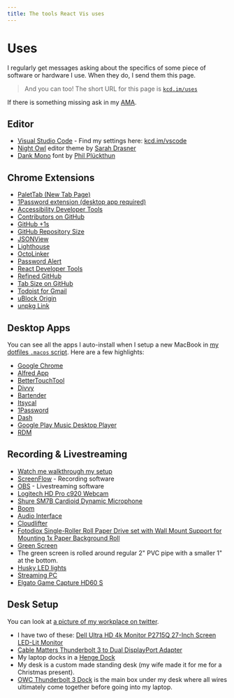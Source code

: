 ```yaml
---
title: The tools React Vis uses
---
```


# Uses

I regularly get messages asking about the specifics of some piece of software or
hardware I use. When they do, I send them this page.

> And you can too! The short URL for this page is
> [`kcd.im/uses`](https://kcd.im/uses)

If there is something missing ask in my [AMA](https://kcd.im/ama).

## Editor

- [Visual Studio Code](https://code.visualstudio.com/) - Find my settings here:
  [kcd.im/vscode](https://kcd.im/vscode)
- [Night Owl](https://marketplace.visualstudio.com/items?itemName=sdras.night-owl&WT.mc_id=twitter-social-sdras)
  editor theme by [Sarah Drasner](https://twitter.com/sarah_edo)
- [Dank Mono](https://dank.sh) font by
  [Phil Plückthun](https://twitter.com/_philpl)

## Chrome Extensions

- [PaletTab (New Tab Page)](https://palettab.com/)
- [1Password extension (desktop app required)](https://chrome.google.com/webstore/detail/1password-extension-deskt/aomjjhallfgjeglblehebfpbcfeobpgk)
- [Accessibility Developer Tools](https://chrome.google.com/webstore/detail/accessibility-developer-t/fpkknkljclfencbdbgkenhalefipecmb)
- [Contributors on GitHub](https://chrome.google.com/webstore/detail/contributors-on-github/cjbacdldhllelehomkmlniifaojgaeph)
- [GitHub +1s](https://chrome.google.com/webstore/detail/github-%201s/lddfkkebajnpiicnpfamebilmhamkeme)
- [GitHub Repository Size](https://chrome.google.com/webstore/detail/github-repository-size/apnjnioapinblneaedefcnopcjepgkci)
- [JSONView](https://chrome.google.com/webstore/detail/jsonview/chklaanhfefbnpoihckbnefhakgolnmc)
- [Lighthouse](https://chrome.google.com/webstore/detail/lighthouse/blipmdconlkpinefehnmjammfjpmpbjk)
- [OctoLinker](https://chrome.google.com/webstore/detail/octolinker/jlmafbaeoofdegohdhinkhilhclaklkp)
- [Password Alert](https://chrome.google.com/webstore/detail/password-alert/noondiphcddnnabmjcihcjfbhfklnnep)
- [React Developer Tools](https://chrome.google.com/webstore/detail/react-developer-tools/fmkadmapgofadopljbjfkapdkoienihi)
- [Refined GitHub](https://chrome.google.com/webstore/detail/refined-github/hlepfoohegkhhmjieoechaddaejaokhf)
- [Tab Size on GitHub](https://chrome.google.com/webstore/detail/tab-size-on-github/ofjbgncegkdemndciafljngjbdpfmbkn)
- [Todoist for Gmail](https://chrome.google.com/webstore/detail/todoist-for-gmail/clgenfnodoocmhnlnpknojdbjjnmecff)
- [uBlock Origin](https://chrome.google.com/webstore/detail/ublock-origin/cjpalhdlnbpafiamejdnhcphjbkeiagm)
- [unpkg Link](https://chrome.google.com/webstore/detail/unpkg-link/edafhclpiklopbghoeoefdajoadokdcb)

## Desktop Apps

You can see all the apps I auto-install when I setup a new MacBook in
[my dotfiles `.macos` script](https://github.com/uber/react-vis/dotfiles/blob/master/.macos).
Here are a few highlights:

- [Google Chrome](https://www.google.com/chrome/)
- [Alfred App](https://www.alfredapp.com/)
- [BetterTouchTool](https://folivora.ai/)
- [Divvy](https://mizage.com/divvy/)
- [Bartender](https://www.macbartender.com/)
- [Itsycal](https://www.mowglii.com/itsycal/)
- [1Password](https://1password.com/)
- [Dash](https://kapeli.com/dash)
- [Google Play Music Desktop Player](https://www.googleplaymusicdesktopplayer.com/)
- [RDM](https://github.com/avibrazil/RDM)

## Recording & Livestreaming

- [Watch me walkthrough my setup](https://www.youtube.com/watch?v=FDj7C-zj2u8)
- [ScreenFlow](https://www.telestream.net/screenflow/) - Recording software
- [OBS](https://obsproject.com/) - Livestreaming software
- [Logitech HD Pro c920 Webcam](https://smile.amazon.com/Logitech-Widescreen-Calling-Recording-Desktop/dp/B006JH8T3S/ref=smi_www_rco2_go_smi_g5171374337?_encoding=UTF8&%2AVersion%2A=1&%2Aentries%2A=0&ie=UTF8)
- [Shure SM7B Cardioid Dynamic Microphone](https://www.amazon.com/dp/B0002E4Z8M/ref=cm_sw_su_dp)
- [Boom](https://www.amazon.com/dp/B004PJ414I/ref=cm_sw_su_dp)
- [Audio Interface](https://www.amazon.com/Pyle-2-Channel-Audio-Mixer-Professional/dp/B003CY6OHY)
- [Cloudlifter](https://www.amazon.com/dp/B004MQSV04/ref=cm_sw_r_cp_ep_dp_nHlHAbDR5Z5J3)
- [Fotodiox Single-Roller Roll Paper Drive set with Wall Mount Support for Mounting 1x Paper Background Roll](https://smile.amazon.com/gp/product/B004G13ZZQ/ref=ppx_yo_dt_b_asin_title_o02__o00_s00?ie=UTF8&psc=1)
- [Green Screen](https://smile.amazon.com/gp/product/B01D52YWHG/ref=ppx_yo_dt_b_asin_title_o05__o00_s00?ie=UTF8&psc=1)
- The green screen is rolled around regular 2" PVC pipe with a smaller 1" at the
  bottom.
- [Husky LED lights](https://www.homedepot.com/p/Husky-1500-Lumen-Portable-LED-Work-Light-K40066/207186706)
- [Streaming PC](https://smile.amazon.com/gp/product/B06WLHT15C/ref=ppx_yo_dt_b_asin_title_o07__o00_s00?ie=UTF8&psc=1)
- [Elgato Game Capture HD60 S](https://www.bestbuy.com/site/elgato-game-capture-hd60-s-black/5187800.p?skuId=5187800)

## Desk Setup

You can look at
[a picture of my workplace on twitter](https://twitter.com/React_Vis/status/1093988761187176448).

- I have two of these:
  [Dell Ultra HD 4k Monitor P2715Q 27-Inch Screen LED-Lit Monitor](https://www.amazon.com/dp/B00PC9HFO8/ref=cm_sw_su_dp)
- [Cable Matters Thunderbolt 3 to Dual DisplayPort Adapter](https://smile.amazon.com/gp/product/B01DYFI1OE/ref=ppx_yo_dt_b_asin_title_o00__o00_s00?ie=UTF8&psc=1)
- My laptop docks in a
  [Henge Dock](https://hengedocks.com/pages/vertical-macbook-pro-2016)
- My desk is a custom made standing desk (my wife made it for me for a Christmas
  present).
- [OWC Thunderbolt 3 Dock](https://smile.amazon.com/gp/product/B07JMH6BSY/ref=ppx_yo_dt_b_asin_title_o08__o00_s00?ie=UTF8&psc=1)
  is the main box under my desk where all wires ultimately come together before
  going into my laptop.
